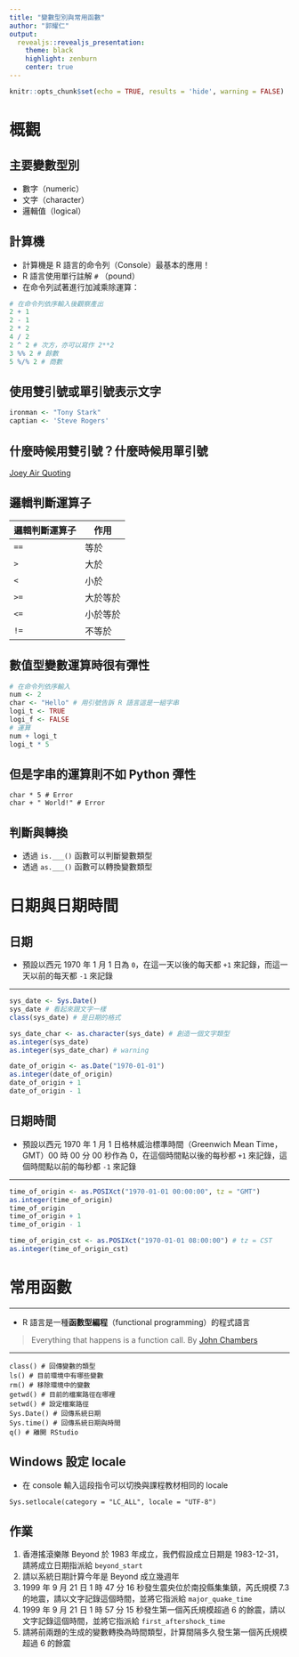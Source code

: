 ```yaml
---
title: "變數型別與常用函數"
author: "郭耀仁"
output: 
  revealjs::revealjs_presentation:
    theme: black
    highlight: zenburn
    center: true
---
```


```r
knitr::opts_chunk$set(echo = TRUE, results = 'hide', warning = FALSE)
```

# 概觀

## 主要變數型別

- 數字（numeric）
- 文字（character）
- 邏輯值（logical）

## 計算機

- 計算機是 R 語言的命令列（Console）最基本的應用！
- R 語言使用單行註解 `#` （pound）
- 在命令列試著進行加減乘除運算：

```r
# 在命令列依序輸入後觀察產出
2 + 1
2 - 1
2 * 2
4 / 2
2 ^ 2 # 次方，亦可以寫作 2**2
3 %% 2 # 餘數
5 %/% 2 # 商數
```

## 使用雙引號或單引號表示文字

```r
ironman <- "Tony Stark"
captian <- 'Steve Rogers'
```

## 什麼時候用雙引號？什麼時候用單引號

[Joey Air Quoting](https://youtu.be/0O1z3An8CFc)

## 邏輯判斷運算子

|邏輯判斷運算子|作用|
|---------|---|
|`==`|等於|
|`>`|大於|
|`<`|小於|
|`>=`|大於等於|
|`<=`|小於等於|
|`!=`|不等於|

## 數值型變數運算時很有彈性

```r
# 在命令列依序輸入
num <- 2
char <- "Hello" # 用引號告訴 R 語言這是一組字串
logi_t <- TRUE
logi_f <- FALSE
# 運算
num + logi_t
logi_t * 5
```

## 但是字串的運算則不如 Python 彈性

```
char * 5 # Error
char + " World!" # Error
```

## 判斷與轉換

- 透過 `is.___()` 函數可以判斷變數類型
- 透過 `as.___()` 函數可以轉換變數類型

# 日期與日期時間

## 日期

- 預設以西元 1970 年 1 月 1 日為 `0`，在這一天以後的每天都 `+1` 來記錄，而這一天以前的每天都 `-1` 來記錄

---

```r
sys_date <- Sys.Date()
sys_date # 看起來跟文字一樣
class(sys_date) # 是日期的格式

sys_date_char <- as.character(sys_date) # 創造一個文字類型
as.integer(sys_date)
as.integer(sys_date_char) # warning

date_of_origin <- as.Date("1970-01-01")
as.integer(date_of_origin)
date_of_origin + 1
date_of_origin - 1
```

## 日期時間

- 預設以西元 1970 年 1 月 1 日格林威治標準時間（Greenwich Mean Time，GMT）00 時 00 分 00 秒作為 0，在這個時間點以後的每秒都 `+1` 來記錄，這個時間點以前的每秒都 `-1` 來記錄

---

```r
time_of_origin <- as.POSIXct("1970-01-01 00:00:00", tz = "GMT")
as.integer(time_of_origin)
time_of_origin
time_of_origin + 1
time_of_origin - 1

time_of_origin_cst <- as.POSIXct("1970-01-01 08:00:00") # tz = CST
as.integer(time_of_origin_cst)
```

# 常用函數

---

- R 語言是一種**函數型編程**（functional programming）的程式語言

> Everything that happens is a function call.
> By [John Chambers](https://en.wikipedia.org/wiki/John_Chambers_(statistician))

---

```
class() # 回傳變數的類型
ls() # 目前環境中有哪些變數
rm() # 移除環境中的變數
getwd() # 目前的檔案路徑在哪裡
setwd() # 設定檔案路徑
Sys.Date() # 回傳系統日期
Sys.time() # 回傳系統日期與時間
q() # 離開 RStudio
```

## Windows 設定 locale

- 在 console 輸入這段指令可以切換與課程教材相同的 locale

```
Sys.setlocale(category = "LC_ALL", locale = "UTF-8")
```

## 作業

1. 香港搖滾樂隊 Beyond 於 1983 年成立，我們假設成立日期是 1983-12-31，請將成立日期指派給 `beyond_start`
2. 請以系統日期計算今年是 Beyond 成立幾週年
3. 1999 年 9 月 21 日 1 時 47 分 16 秒發生震央位於南投縣集集鎮，芮氏規模 7.3 的地震，請以文字記錄這個時間，並將它指派給 `major_quake_time`
4. 1999 年 9 月 21 日 1 時 57 分 15 秒發生第一個芮氏規模超過 6 的餘震，請以文字記錄這個時間，並將它指派給 `first_aftershock_time`
5. 請將前兩題的生成的變數轉換為時間類型，計算間隔多久發生第一個芮氏規模超過 6 的餘震